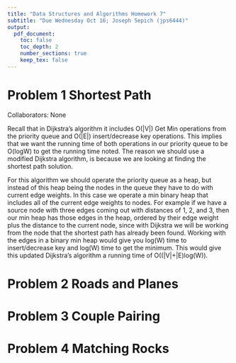 ```yaml
---
title: "Data Structures and Algorithms Homework 7"
subtitle: "Due Wednesday Oct 16; Joseph Sepich (jps6444)"
output:
  pdf_document:
    toc: false
    toc_depth: 2
    number_sections: true
    keep_tex: false
---
```



# Problem 1 Shortest Path

Collaborators: None

Recall that in Dijkstra's algorithm it includes O(|V|) Get Min operations from the priority queue and O(|E|) insert/decrease key operations. This implies that we want the running time of both operations in our priority queue to be O(logW) to get the running time noted. The reason we should use a modified Dijkstra algorithm, is because we are looking at finding the shortest path solution.

For this algorithm we should operate the priority queue as a heap, but instead of this heap being the nodes in the queue they have to do with current edge weights. In this case we operate a min binary heap that includes all of the current edge weights to nodes. For example if we have a source node with three edges coming out with distances of 1, 2, and 3, then our min heap has those edges in the heap, ordered by their edge weight plus the distance to the current node, since with Dijkstra we will be working from the node that the shortest path has already been found. Working with the edges in a binary min heap would give you log(W) time to insert/decrease key and log(W) time to get the minimum. This would give this updated Dijkstra's algorithm a running time of O((|V|+|E)log(W)).

\pagebreak

# Problem 2 Roads and Planes

\pagebreak

# Problem 3 Couple Pairing

\pagebreak

# Problem 4 Matching Rocks





























